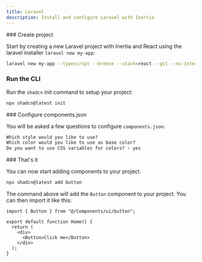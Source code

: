 ```yaml
---
title: Laravel
description: Install and configure Laravel with Inertia
---
```


<Steps>
<Step>
### Create project

Start by creating a new Laravel project with Inertia and React using the laravel installer `laravel new my-app`:

```bash
laravel new my-app --typescript --breeze --stack=react --git --no-interaction
```

</Step>
<Step>

### Run the CLI

Run the `shadcn` init command to setup your project:

```bash
npx shadcn@latest init
```

</Step>
<Step>
### Configure components.json

You will be asked a few questions to configure `components.json`:

```txt showLineNumbers
Which style would you like to use?
Which color would you like to use as base color?
Do you want to use CSS variables for colors? › yes
```

</Step>
<Step>
### That's it

You can now start adding components to your project.

```bash
npx shadcn@latest add button
```

The command above will add the `Button` component to your project. You can then import it like this:

```tsx {1,6} showLineNumbers
import { Button } from "@/Components/ui/button";

export default function Home() {
  return (
    <div>
      <Button>Click me</Button>
    </div>
  );
}
```
</Step>
</Steps>
